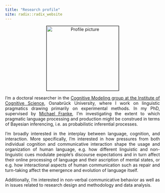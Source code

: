 ```yaml
---
title: "Research profile"
site: radix::radix_website
---
```


<style>
body {
  text-align: justify}

h1 {
  text-align: center
}

.aligncenter {
    text-align: center;
}
</style>

<p class="aligncenter"><img src="images/profile.jpeg" alt="Profile picture" align="middle" style="width:235px;height:210px;border:1px solid black;"></p>

I'm a doctoral researcher in the [Cognitive Modeling group at the Institute of Cognitive Science](https://www.ikw.uni-osnabrueck.de/en/research_groups/cognitive_modeling/home.html), Osnabrück University, where I work on linguistic pragmatics drawing primarily on experimental methods. In my PhD, supervised by [Michael Franke](http://www.home.uni-osnabrueck.de/michfranke/index.html), I'm investigating the extent to which pragmatic language processing and production might be construed in terms of Bayesian inferencing, i.e. as probabilistic inferential processes.

I'm broadly interested in the interplay between language, cognition, and interaction. More specifically, I'm interested in how pressures from both individual cognition and communicative interaction shape the usage and organization of human language, e.g. how different linguistic and non-linguistic cues modulate people's discourse expectations and in turn affect their online processing of language and their ascription of mental states, or e.g. how interactional aspects of human communication such as repair and turn-taking affect the emergence and evolution of language itself.

Additionally, I'm interested in non-verbal communicative behavior as well as in issues related to research design and methodology and data analysis.
